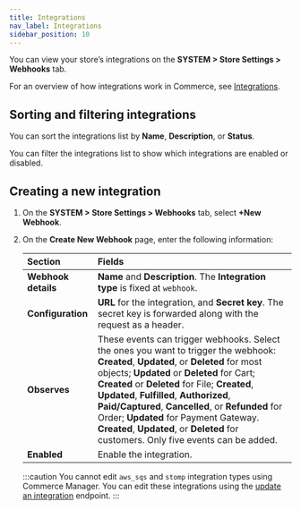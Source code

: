 ```yaml
---
title: Integrations
nav_label: Integrations
sidebar_position: 10
---
```


You can view your store’s integrations on the **SYSTEM > Store Settings > Webhooks** tab.

For an overview of how integrations work in Commerce, see [Integrations](/docs/api/integrations/integrations-introduction).

## Sorting and filtering integrations

You can sort the integrations list by **Name**, **Description**, or **Status**.

You can filter the integrations list to show which integrations are enabled or disabled.

## Creating a new integration

1. On the **SYSTEM > Store Settings > Webhooks** tab, select **+New Webhook**.
1. On the **Create New Webhook** page, enter the following information:

     | Section | Fields |
     | :------------- | :------------- |
     | **Webhook details** | **Name** and **Description**. The **Integration type** is fixed at `webhook`.|
     | **Configuration** | **URL** for the integration, and **Secret key**. The secret key is forwarded along with the request as a header. |
     | **Observes** | These events can trigger webhooks. Select the ones you want to trigger the webhook: **Created**, **Updated**, or **Deleted** for most objects; **Updated** or **Deleted** for Cart; **Created** or **Deleted** for File; **Created**, **Updated**, **Fulfilled**, **Authorized**, **Paid/Captured**, **Cancelled**, or **Refunded** for Order; **Updated** for Payment Gateway. **Created**, **Updated**, or **Deleted** for customers. Only five events can be added. |
     | **Enabled** | Enable the integration.|

    :::caution
    You cannot edit `aws_sqs` and `stomp` integration types using Commerce Manager. You can edit these integrations using the [update an integration](/docs/api/integrations/update-integration) endpoint.
    :::
